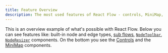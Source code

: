 ```yaml
---
title: Feature Overview
description: The most used features of React Flow - controls, MiniMap, node types, edge types, edge labels, and custom styling.
---
```



This is an overview example of what's possible with React Flow. Below you can see features like: built-in node and edge types, [sub flows](/learn/layouting/sub-flows), [`NodeToolbar`](/api-reference/components/node-toolbar), [`NodeResizer`](/api-reference/components/node-resizer) components. On the bottom you see the [Controls](/api-reference/components/controls) and the [MiniMap](/api-reference/components/minimap) components.

<RemoteCodeViewer route="examples/misc/overview" framework="react" />
